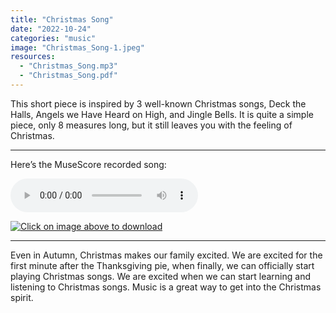 ```yaml
---
title: "Christmas Song"
date: "2022-10-24"
categories: "music"
image: "Christmas_Song-1.jpeg"
resources:
  - "Christmas_Song.mp3"
  - "Christmas_Song.pdf"
---
```


This short piece is inspired by 3 well-known Christmas songs, Deck the Halls, Angels we Have Heard on High, and Jingle Bells. It is quite a simple piece, only 8 measures long, but it still leaves you with the feeling of Christmas. 

---

Here's the MuseScore recorded song:

<audio controls>
<source src="Christmas_Song.mp3" type="audio/mpeg">
</audio> 

[![Click on image above to download](Christmas_Song-1.jpeg)](Christmas_Song.pdf)

---

Even in Autumn, Christmas makes our family excited. We are excited for the first minute after the Thanksgiving pie, when finally, we can officially start playing Christmas songs. We are excited when we can start learning and listening to Christmas songs. Music is a great way to get into the Christmas spirit.